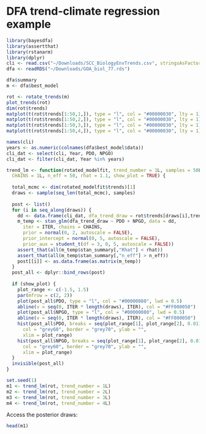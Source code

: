 # DFA trend-climate regression example

```r
library(bayesdfa)
library(assertthat)
library(rstanarm)
library(dplyr)
cli <- read.csv("~/Downloads/SCC_BiologyEnvTrends.csv", stringsAsFactors = TRUE, strip.white = TRUE)
dfa <- readRDS("~/Downloads/GOA_biol_77.rds")
```

```r
dfa$summary
m <- dfa$best_model
```

```r
rot <- rotate_trends(m)
plot_trends(rot)
dim(rot$trends)
matplot(t(rot$trends[1:50,1,]), type = "l", col = "#00000030", lty = 1)
matplot(t(rot$trends[1:50,2,]), type = "l", col = "#00000030", lty = 1)
matplot(t(rot$trends[1:50,3,]), type = "l", col = "#00000030", lty = 1)
matplot(t(rot$trends[1:50,4,]), type = "l", col = "#00000030", lty = 1)
```

```r
names(cli)
years <- as.numeric(colnames(dfa$best_model$data))
cli_dat <- select(cli, Year, PDO, NPGO) 
cli_dat <- filter(cli_dat, Year %in% years)
```

```r
trend_lm <- function(rotated_modelfit, trend_number = 1L, samples = 50L, ITER = 1000L, 
  CHAINS = 1L, n_eff = 50, rhat = 1.1, show_plot = TRUE) {
  
  total_mcmc <- dim(rotated_modelfit$trends)[1]
  draws <- sample(seq_len(total_mcmc), samples)
  
  post <- list()
  for (i in seq_along(draws)) {
    dd <- data.frame(cli_dat, dfa_trend_draw = rot$trends[draws[i],trend_number,])
    m_temp <- stan_glm(dfa_trend_draw ~ PDO + NPGO, data = dd, 
      iter = ITER, chains = CHAINS,
      prior = normal(0, 2, autoscale = FALSE),
      prior_intercept = normal(0, 5, autoscale = FALSE),
      prior_aux = student_t(df = 3, 0, 5, autoscale = FALSE))
    assert_that(all(m_temp$stan_summary[,"Rhat"] < rhat))
    assert_that(all(m_temp$stan_summary[,"n_eff"] > n_eff))
    post[[i]] <- as.data.frame(as.matrix(m_temp))
  }
  post_all <- dplyr::bind_rows(post)
  
  if (show_plot) {
    plot_range <- c(-1.5, 1.5)
    par(mfrow = c(2, 2))
    plot(post_all$PDO, type = "l", col = "#00000080", lwd = 0.5)
    abline(v = seq(0, ITER * length(draws), ITER), col = "#FF000050")
    plot(post_all$NPGO, type = "l", col = "#00000080", lwd = 0.5)
    abline(v = seq(0, ITER * length(draws), ITER), col = "#FF000050")
    hist(post_all$PDO, breaks = seq(plot_range[1], plot_range[2], 0.01), 
      col = "grey60", border = "grey70", ylab = "", 
      xlim = plot_range)
    hist(post_all$NPGO, breaks = seq(plot_range[1], plot_range[2], 0.01), 
      col = "grey60", border = "grey70", ylab = "", 
      xlim = plot_range)
  }
  invisible(post_all)
}
```

```r
set.seed(1)
m1 <- trend_lm(rot, trend_number = 1L)
m2 <- trend_lm(rot, trend_number = 2L)
m3 <- trend_lm(rot, trend_number = 3L)
m4 <- trend_lm(rot, trend_number = 4L)
```

Access the posterior draws:

```r
head(m1)
```

